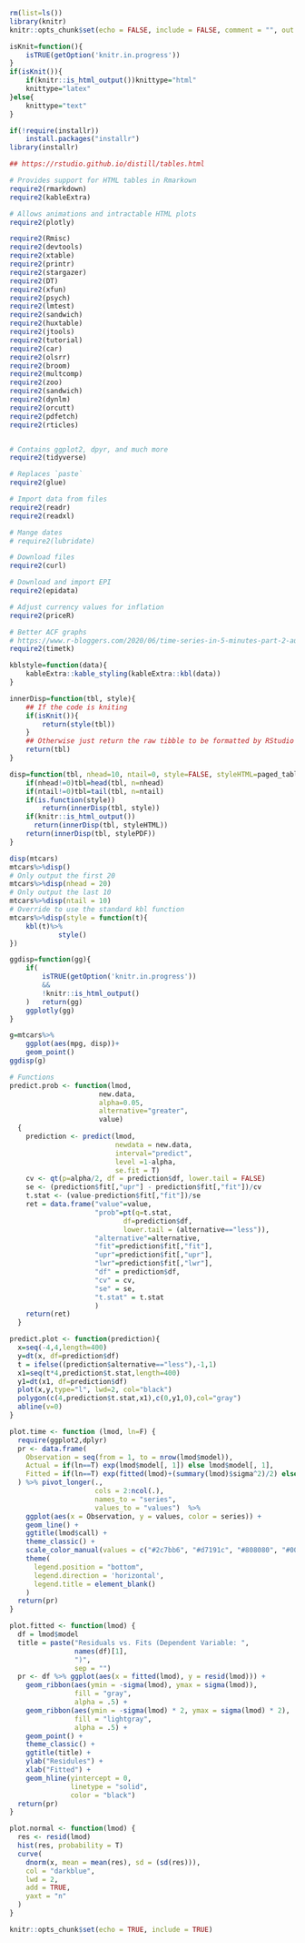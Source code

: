 ```r
rm(list=ls())
library(knitr)
knitr::opts_chunk$set(echo = FALSE, include = FALSE, comment = "", out.width="90%",fig.asp=.56, fig.align = "center", message=FALSE)
```


```r
isKnit=function(){
	isTRUE(getOption('knitr.in.progress'))
}
if(isKnit()){
	if(knitr::is_html_output())knittype="html"
	knittype="latex"
}else{
	knittype="text"
}
```


<!--## Setup
### Install and Attach
`installr` provides `require2`, this will install a package if it is missing and library it.  Unfortunately, `intall` is a package too, so you cannot use `require2` on it.-->
```r
if(!require(installr))
	install.packages("installr")
library(installr)

## https://rstudio.github.io/distill/tables.html

# Provides support for HTML tables in Rmarkown
require2(rmarkdown)
require2(kableExtra)

# Allows animations and intractable HTML plots
require2(plotly)

require2(Rmisc)
require2(devtools)
require2(xtable)
require2(printr)
require2(stargazer)
require2(DT)
require2(xfun)
require2(psych)
require2(lmtest)
require2(sandwich)
require2(huxtable)
require2(jtools)
require2(tutorial)
require2(car)
require2(olsrr)
require2(broom)
require2(multcomp)
require2(zoo)
require2(sandwich)
require2(dynlm)
require2(orcutt)
require2(pdfetch)
require2(rticles)


# Contains ggplot2, dpyr, and much more
require2(tidyverse)

# Replaces `paste`
require2(glue)

# Import data from files
require2(readr)
require2(readxl)

# Mange dates
# require2(lubridate)

# Download files
require2(curl)

# Download and import EPI
require2(epidata)

# Adjust currency values for inflation
require2(priceR)

# Better ACF graphs
# https://www.r-bloggers.com/2020/06/time-series-in-5-minutes-part-2-autocorrelation-and-cross-correlation/
require2(timetk)
```

<!--### Set up the Knitted table
This will automatically detect if the document is being knited and apply the provided table formatting function or `rmarkdown::paged_table` if not provided.  If `nhead` or `ntail` it will call the `head` or `tail` function respectively and limit the data.  On `0`, it will ignore it.  The default is to create a paginated table on overflow so all the data is accessible but does not take the entire screen.-->
```r
kblstyle=function(data){
	kableExtra::kable_styling(kableExtra::kbl(data))
}

innerDisp=function(tbl, style){
	## If the code is kniting
	if(isKnit()){
		return(style(tbl))
	}
	## Otherwise just return the raw tibble to be formatted by RStudio
	return(tbl)
}

disp=function(tbl, nhead=10, ntail=0, style=FALSE, styleHTML=paged_table, stylePDF=kblstyle){
	if(nhead!=0)tbl=head(tbl, n=nhead)
	if(ntail!=0)tbl=tail(tbl, n=ntail)
	if(is.function(style))
		return(innerDisp(tbl, style))
	if(knitr::is_html_output())
	  return(innerDisp(tbl, styleHTML))
	return(innerDisp(tbl, stylePDF))
}
```

```r
disp(mtcars)
mtcars%>%disp()
# Only output the first 20
mtcars%>%disp(nhead = 20)
# Only output the last 10
mtcars%>%disp(ntail = 10)
# Override to use the standard kbl function
mtcars%>%disp(style = function(t){
	kbl(t)%>%
			style()
})
```

```r
ggdisp=function(gg){
	if(
		isTRUE(getOption('knitr.in.progress'))
		&&
		!knitr::is_html_output()
	)	return(gg)
	ggplotly(gg)
}
```

```r
g=mtcars%>%
	ggplot(aes(mpg, disp))+
	geom_point()
ggdisp(g)
```


```r
# Functions 
predict.prob <- function(lmod,
                      new.data,
                      alpha=0.05,
                      alternative="greater",
                      value)
  {
    prediction <- predict(lmod, 
                          newdata = new.data,
                          interval="predict",
                          level =1-alpha,
                          se.fit = T)
    cv <- qt(p=alpha/2, df = prediction$df, lower.tail = FALSE)
    se <- (prediction$fit[,"upr"] - prediction$fit[,"fit"])/cv
    t.stat <- (value-prediction$fit[,"fit"])/se
    ret = data.frame("value"=value,
                     "prob"=pt(q=t.stat,
                            df=prediction$df,
                            lower.tail = (alternative=="less")),
                     "alternative"=alternative,
                     "fit"=prediction$fit[,"fit"],
                     "upr"=prediction$fit[,"upr"],
                     "lwr"=prediction$fit[,"lwr"],
                     "df" = prediction$df,
                     "cv" = cv,
                     "se" = se,
                     "t.stat" = t.stat
                     )
    return(ret)
  }

predict.plot <- function(prediction){
  x=seq(-4,4,length=400)
  y=dt(x, df=prediction$df)
  t = ifelse((prediction$alternative=="less"),-1,1)  
  x1=seq(t*4,prediction$t.stat,length=400)
  y1=dt(x1, df=prediction$df)
  plot(x,y,type="l", lwd=2, col="black")
  polygon(c(4,prediction$t.stat,x1),c(0,y1,0),col="gray")
  abline(v=0)
}

plot.time <- function (lmod, ln=F) {
  require(ggplot2,dplyr)
  pr <- data.frame(
    Observation = seq(from = 1, to = nrow(lmod$model)),
    Actual = if(ln==T) exp(lmod$model[, 1]) else lmod$model[, 1],
    Fitted = if(ln==T) exp(fitted(lmod)+(summary(lmod)$sigma^2)/2) else fitted(lmod)
  ) %>% pivot_longer(.,
                     cols = 2:ncol(.),
                     names_to = "series",
                     values_to = "values")  %>%
    ggplot(aes(x = Observation, y = values, color = series)) +
    geom_line() +
    ggtitle(lmod$call) +
    theme_classic() +
    scale_color_manual(values = c("#2c7bb6", "#d7191c", "#808080", "#000000")) +
    theme(
      legend.position = "bottom",
      legend.direction = 'horizontal',
      legend.title = element_blank()
    )
  return(pr)
}

plot.fitted <- function(lmod) {
  df = lmod$model
  title = paste("Residuals vs. Fits (Dependent Variable: ",
                names(df)[1],
                ")",
                sep = "")
  pr <- df %>% ggplot(aes(x = fitted(lmod), y = resid(lmod))) +
    geom_ribbon(aes(ymin = -sigma(lmod), ymax = sigma(lmod)),
                fill = "gray",
                alpha = .5) +
    geom_ribbon(aes(ymin = -sigma(lmod) * 2, ymax = sigma(lmod) * 2),
                fill = "lightgray",
                alpha = .5) +
    geom_point() +
    theme_classic() +
    ggtitle(title) +
    ylab("Residules") +
    xlab("Fitted") +
    geom_hline(yintercept = 0,
               linetype = "solid",
               color = "black")
  return(pr)  
}  

plot.normal <- function(lmod) {
  res <- resid(lmod)
  hist(res, probability = T)
  curve(
    dnorm(x, mean = mean(res), sd = (sd(res))),
    col = "darkblue",
    lwd = 2,
    add = TRUE,
    yaxt = "n"
  )
}
```

```r
knitr::opts_chunk$set(echo = TRUE, include = TRUE)
```